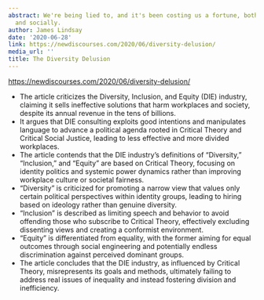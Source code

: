 ```yaml
---
abstract: We're being lied to, and it's been costing us a fortune, both economically
  and socially.
author: James Lindsay
date: '2020-06-28'
link: https://newdiscourses.com/2020/06/diversity-delusion/
media_url: ''
title: The Diversity Delusion
---
```

<https://newdiscourses.com/2020/06/diversity-delusion/>

- The article criticizes the Diversity, Inclusion, and Equity (DIE) industry, claiming it sells ineffective solutions that harm workplaces and society, despite its annual revenue in the tens of billions.
- It argues that DIE consulting exploits good intentions and manipulates language to advance a political agenda rooted in Critical Theory and Critical Social Justice, leading to less effective and more divided workplaces.
- The article contends that the DIE industry's definitions of "Diversity," "Inclusion," and "Equity" are based on Critical Theory, focusing on identity politics and systemic power dynamics rather than improving workplace culture or societal fairness.
- "Diversity" is criticized for promoting a narrow view that values only certain political perspectives within identity groups, leading to hiring based on ideology rather than genuine diversity.
- "Inclusion" is described as limiting speech and behavior to avoid offending those who subscribe to Critical Theory, effectively excluding dissenting views and creating a conformist environment.
- "Equity" is differentiated from equality, with the former aiming for equal outcomes through social engineering and potentially endless discrimination against perceived dominant groups.
- The article concludes that the DIE industry, as influenced by Critical Theory, misrepresents its goals and methods, ultimately failing to address real issues of inequality and instead fostering division and inefficiency.